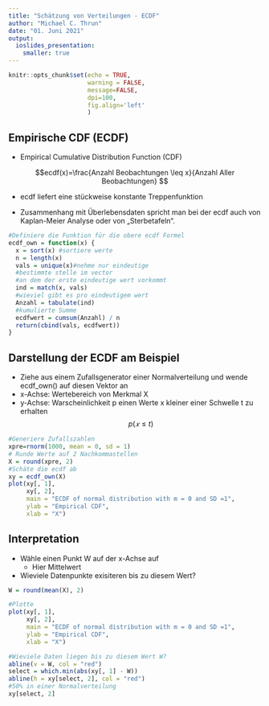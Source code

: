 ---
title: "Schätzung von Verteilungen - ECDF"
author: "Michael C. Thrun"
date: "01. Juni 2021"
output: 
  ioslides_presentation:
    smaller: true
---
<style>
  slides > slide {
  overflow-x: auto !important;
  overflow-y: auto !important;
  }
</style>
```{r setup, include=FALSE}
knitr::opts_chunk$set(echo = TRUE,
                      warning = FALSE,
                      message=FALSE,
                      dpi=100,
                      fig.align='left'
                      )
```

## Empirische CDF (ECDF)
- Empirical Cumulative Distribution Function (CDF)

$$ecdf(x)=\frac{Anzahl Beobachtungen \leq x}{Anzahl Aller Beobachtungen} $$

- ecdf liefert eine stückweise konstante Treppenfunktion

- Zusammenhang mit Überlebensdaten spricht man bei der ecdf auch von Kaplan-Meier Analyse oder von „Sterbetafeln“.

```{r,fig.keep='last'}
#Definiere die Funktion für die obere ecdf Formel
ecdf_own = function(x) {
  x = sort(x) #sortiere werte
  n = length(x)
  vals = unique(x)#nehme nur eindeutige
  #bestimmte stelle im vector
  #an dem der erste eindeutige wert vorkommt
  ind = match(x, vals)
  #wieviel gibt es pro eindeutigem wert
  Anzahl = tabulate(ind)
  #kumulierte Summe
  ecdfwert = cumsum(Anzahl) / n
  return(cbind(vals, ecdfwert))
}
```

## Darstellung der ECDF am Beispiel
- Ziehe aus einem Zufallsgenerator einer Normalverteilung und wende ecdf_own() auf diesen Vektor an
- x-Achse: Wertebereich von Merkmal X
- y-Achse: Warscheinlichkeit p einen Werte x kleiner einer Schwelle t zu erhalten $$p(𝑥 ≤ t)$$  

```{r,fig.keep='last'}
#Generiere Zufallszahlen
xpre=rnorm(1000, mean = 0, sd = 1)
# Runde Werte auf 2 Nachkommastellen
X = round(xpre, 2)
#Schäte die ecdf ab
xy = ecdf_own(X)
plot(xy[, 1],
     xy[, 2],
     main = "ECDF of normal distribution with m = 0 and SD =1",
     ylab = "Empirical CDF",
     xlab = "X")
```

## Interpretation
- Wähle einen Punkt W auf der x-Achse auf
    - Hier Mittelwert
- Wieviele Datenpunkte exisiteren bis zu diesem Wert?

```{r}
W = round(mean(X), 2)

#Plotte
plot(xy[, 1],
     xy[, 2],
     main = "ECDF of normal distribution with m = 0 and SD =1",
     ylab = "Empirical CDF",
     xlab = "X")

#Wieviele Daten liegen bis zu diesem Wert W?
abline(v = W, col = "red")
select = which.min(abs(xy[, 1] - W))
abline(h = xy[select, 2], col = "red")
#50% in einer Normalverteilung
xy[select, 2]
```
